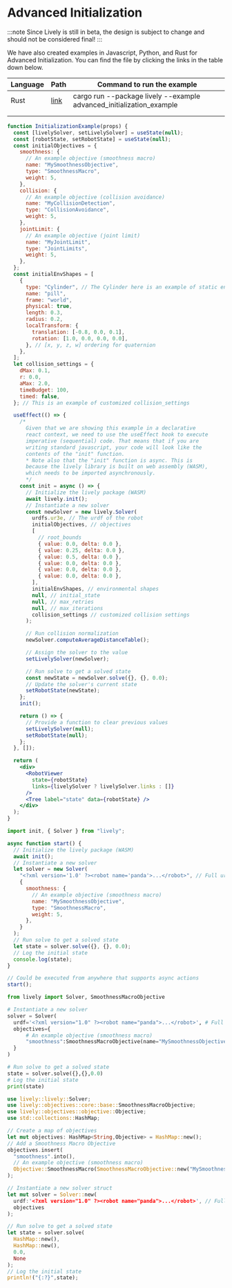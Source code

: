 # Advanced Initialization


:::note
Since Lively is still in beta, the design is subject to change and should not be considered final!
:::

We have also created examples in Javascript, Python, and Rust for Advanced Initialization. You can find the file by clicking the links in the table down below.

|Language|Path|Command to run the example|
|---|---|---|
|Rust|[link](https://github.com/Wisc-HCI/lively/blob/master/examples/rust_examples/advanced_initialization_example.rs)|cargo run --package lively --example advanced_initialization_example|
|||
|||

<Tabs>
  <TabItem value="jsx" label="Live">

```jsx live
function InitializationExample(props) {
  const [livelySolver, setLivelySolver] = useState(null);
  const [robotState, setRobotState] = useState(null);
  const initialObjectives = {
    smoothness: {
      // An example objective (smoothness macro)
      name: "MySmoothnessObjective",
      type: "SmoothnessMacro",
      weight: 5,
    },
    collision: {
      // An example objective (collision avoidance)
      name: "MyCollisionDetection",
      type: "CollisionAvoidance",
      weight: 5,
    },
    jointLimit: {
      // An example objective (joint limit)
      name: "MyJointLimit",
      type: "JointLimits",
      weight: 5,
    },
  };
  const initialEnvShapes = [
    {
      type: "Cylinder", // The Cylinder here is an example of static environmental shape. This shape will be not able to be moved or deleted.
      name: "pill",
      frame: "world",
      physical: true,
      length: 0.3,
      radius: 0.2,
      localTransform: {
        translation: [-0.8, 0.0, 0.1],
        rotation: [1.0, 0.0, 0.0, 0.0],
      }, // [x, y, z, w] ordering for quaternion
    },
  ];
  let collision_settings = {
    dMax: 0.1,
    r: 0.0,
    aMax: 2.0,
    timeBudget: 100,
    timed: false,
  }; // This is an example of customized collision_settings

  useEffect(() => {
    /* 
      Given that we are showing this example in a declarative
      react context, we need to use the useEffect hook to execute
      imperative (sequential) code. That means that if you are
      writing standard javascript, your code will look like the
      contents of the "init" function.
      * Note also that the "init" function is async. This is
      because the lively library is built on web assembly (WASM),
      which needs to be imported asynchronously.
      */
    const init = async () => {
      // Initialize the lively package (WASM)
      await lively.init();
      // Instantiate a new solver
      const newSolver = new lively.Solver(
        urdfs.ur3e, // The urdf of the robot
        initialObjectives, // objectives
        [
          // root_bounds
          { value: 0.0, delta: 0.0 },
          { value: 0.25, delta: 0.0 },
          { value: 0.5, delta: 0.0 },
          { value: 0.0, delta: 0.0 },
          { value: 0.0, delta: 0.0 },
          { value: 0.0, delta: 0.0 },
        ],
        initialEnvShapes, // environmental shapes
        null, // initial_state
        null, // max_retries
        null, // max_iterations
        collision_settings // customized collision settings
      );

      // Run collision normalization
      newSolver.computeAverageDistanceTable();

      // Assign the solver to the value
      setLivelySolver(newSolver);

      // Run solve to get a solved state
      const newState = newSolver.solve({}, {}, 0.0);
      // Update the solver's current state
      setRobotState(newState);
    };
    init();

    return () => {
      // Provide a function to clear previous values
      setLivelySolver(null);
      setRobotState(null);
    };
  }, []);

  return (
    <div>
      <RobotViewer
        state={robotState}
        links={livelySolver ? livelySolver.links : []}
      />
      <Tree label="state" data={robotState} />
    </div>
  );
}
```

  </TabItem>

  <TabItem value="js" label="Javascript">

```js
import init, { Solver } from "lively";

async function start() {
  // Initialize the lively package (WASM)
  await init();
  // Instantiate a new solver
  let solver = new Solver(
    "<?xml version='1.0' ?><robot name='panda'>...</robot>", // Full urdf as a string
    {
      smoothness: {
        // An example objective (smoothness macro)
        name: "MySmoothnessObjective",
        type: "SmoothnessMacro",
        weight: 5,
      },
    }
  );
  // Run solve to get a solved state
  let state = solver.solve({}, {}, 0.0);
  // Log the initial state
  console.log(state);
}

// Could be executed from anywhere that supports async actions
start();
```

  </TabItem>

  <TabItem value="py" label="Python">

```py
from lively import Solver, SmoothnessMacroObjective

# Instantiate a new solver
solver = Solver(
  urdf='<?xml version="1.0" ?><robot name="panda">...</robot>', # Full urdf as a string
  objectives={
      # An example objective (smoothness macro)
      "smoothness":SmoothnessMacroObjective(name="MySmoothnessObjective",weight=5)
  }
)

# Run solve to get a solved state
state = solver.solve({},{},0.0)
# Log the initial state
print(state)
```

  </TabItem>

  <TabItem value="rs" label="Rust">

```rust
use lively::lively::Solver;
use lively::objectives::core::base::SmoothnessMacroObjective;
use lively::objectives::objective::Objective;
use std::collections::HashMap;

// Create a map of objectives
let mut objectives: HashMap<String,Objective> = HashMap::new();
// Add a Smoothness Macro Objective
objectives.insert(
  "smoothness".into(),
  // An example objective (smoothness macro)
  Objective::SmoothnessMacro(SmoothnessMacroObjective::new("MySmoothnessObjective",5.0))
);

// Instantiate a new solver struct
let mut solver = Solver::new(
  urdf:'<?xml version="1.0" ?><robot name="panda">...</robot>', // Full urdf as a string
  objectives
);

// Run solve to get a solved state
let state = solver.solve(
  HashMap::new(),
  HashMap::new(),
  0.0,
  None
);
// Log the initial state
println!("{:?}",state);
```

  </TabItem>

</Tabs>
